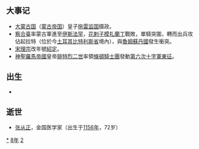 {{yearTOC|1228|蒙古'''[[拖雷|拖雷]]（监国）元年'''；金'''[[正大|正大]]五年'''；南宋'''[[绍定|绍定]]元年'''；蒲鲜万奴'''[[大同_(蒲鮮萬奴)|大同]]五年'''；大理'''[[仁壽_(大理)|仁壽]]二年'''；越南'''[[建中_(越南)|建中]]三年'''；日本'''[[安貞|安貞]]二年'''}}
== 大事记 ==
*[[大蒙古国|大蒙古国]]（[[蒙古帝国|蒙古帝国]]）皇子[[拖雷|拖雷]][[监国|监国]]摄政。
*[[察合臺|察合臺]]率蒙古軍進至[[伊斯法罕|伊斯法罕]]，[[花剌子模|花剌子模]][[扎蘭丁|扎蘭丁]]戰敗，單騎突圍，轉而出兵攻佔起拉特（位於今[[土耳其|土耳其]][[比特利斯省|比特利斯省]]境內），與[[魯姆蘇丹國|魯姆蘇丹國]]發生衝突。
*[[宋理宗|宋理宗]]改年號[[紹定|紹定]]。
*[[神聖羅馬帝國|神聖羅馬帝國]]皇帝[[腓特烈二世_(神聖羅馬帝國)|腓特烈二世]]率領[[條頓騎士團|條頓騎士團]]發動[[第六次十字軍東征|第六次十字軍東征]]。

== 出生 ==
*

== 逝世 ==
{{Wikisource year mention}}
*[[张从正|张从正]]，金国医学家（出生于[[1156年|1156年]]，72岁）

[[Category:1228年|*]]
[[Category:1220年代|8年]]
[[Category:13世纪各年|2]]
